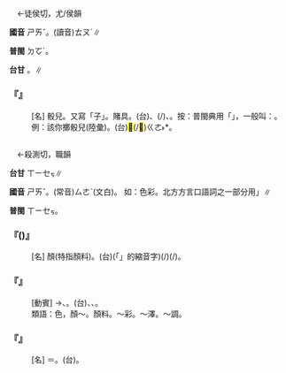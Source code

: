 
=={{ruby|骰|ㄕㄞˇ}}==

　←徒侯切，尤/侯韻

'''國音''' <rt>ㄕㄞˇ</rt>。(讀音)<rt>ㄊㄡˊ</rt>∥

'''普閩''' <rt>ㄉㆦˊ</rt>{{ruby|、|ㄉㄠˊ}}。

'''台甘''' {{ruby|(文)|ㄉㆦˊ}}。{{ruby|(語)|ㄉㄠˊ}}∥

    

==='''『{{ruby|骰|ㄕㄞˇ}}{{ruby|子|·ㄗˇ}}』'''===
: [名] 骰兒。又寫「{{ruby|色|ㄕㄞˇ}}子」。賭具。(台){{ruby|骰|ㄉㄠˊ}}{{ruby|仔|ㄚ}}、{{ruby|攆|ㄌㄧㄢ˪}}{{ruby|骰|ㄉㄠˊ}}(/{{ruby|豆|ㄉㄠ˫}}){{ruby|仔|ㄚ}}、{{ruby|骨|ㄍㄨㆵ}}{{ruby|骰|ㄉㄠˊ}}。按：普閩典用「{{ruby|骰|ㄊㄡˊ}}{{ruby|子|·ㄗˇ}}」，一般叫：{{ruby|色|ㄕㄞˇ}}{{ruby|子|·ㄗˇ}}。 例：該你擲骰兒(陸彙)。(台){{ruby|輪|ㄌㄨㄣˊ}}{{ruby|著|ㄉㄧㄜㆷ ͘}}{{ruby|汝|ㄌㄧˋ}}<mark>&#xf90d3;</mark>(/<mark>&#xf9ad7;</mark>)<rt>ㄍㄜ˫</rt>*{{ruby|骰|ㄉㄠˊ}}{{ruby|仔|ㄚ}}。
    

=={{ruby|色|ㄕㄞˇ}}==

　←殺測切，職韻{{ruby|＝|ㄙㄜˋ}}

'''台甘''' <rt>ㄒㄧㆤㆶ</rt>∥

'''國音''' <rt>ㄕㄞˇ</rt>。(常音)<rt>ㄙㄜˋ</rt>(文白)。 如：色彩。北方方言口語詞之一部分用{{ruby|「|ㄕㄞˇ}}」∥

'''普閩''' <rt>ㄒㄧㆤㆶ</rt>。

    

==='''『{{ruby|色|ㄕㄞˇ}}({{ruby|兒|ㄦ}})』'''===
: [名] 顏{{ruby|色|ㄙㄜˋ}}(特指顏料)。(台){{ruby|<mark>&#xffb50;</mark>|ㄐㄧㆵ}}(「{{ruby|此|ㄐㄧ}}{{ruby|一|ㄐㄧㆵ ͘}}」的縮音字)(/{{ruby|此|ㄐㄧㆵ}}){{ruby|號|ㄏㄜ˫}}{{ruby|色|ㄒㄧㆤㆶ}}{{ruby|致|ㄉㄧ˫}}(/{{ruby|水|ㄙㄨㄧˋ}}){{ruby|好|ㄏㄜˋ}}{{ruby|看|ㄎㄨㆩ˪}}。
    

==='''『{{ruby|掉|ㄉㄧㄠˋ}}{{ruby|色|ㄕㄞˇ}}』'''===
: [動賓] →{{ruby|掉|ㄉㄧㄠˋ}}{{ruby|色|ㄕㄚˇ}}{{ruby|兒|ㄦ}}、{{ruby|捎|ㄕㄠˋ}}{{ruby|色|ㄕㄞˇ}}。(台){{ruby|褪|ㄊㆭ˪}}{{ruby|色|ㄒㄧㆤㆶ}}、{{ruby|落|ㄌㄚㆶ}}{{ruby|色|ㄒㄧㆤㆶ}}、{{ruby|退|ㄊㄨㆤ˪}}{{ruby|/|ㄊㆤ˪}}{{ruby|色|ㄒㄧㆤㆶ}}。
:類語：色，顏～。顏料。～彩。～澤。～調。
:
    

==='''『{{ruby|色|ㄕㄞˇ}}{{ruby|子|·ㄗˇ}}』'''===
: [名] ＝{{ruby|骰|ㄕㄞˇ}}{{ruby|子|·ㄗˇ}}。(台){{ruby|輦|ㄌㄧㄢˋ}}{{ruby|骰|ㄉㄠˊ}}{{ruby|仔|ㄚ}}。
    
